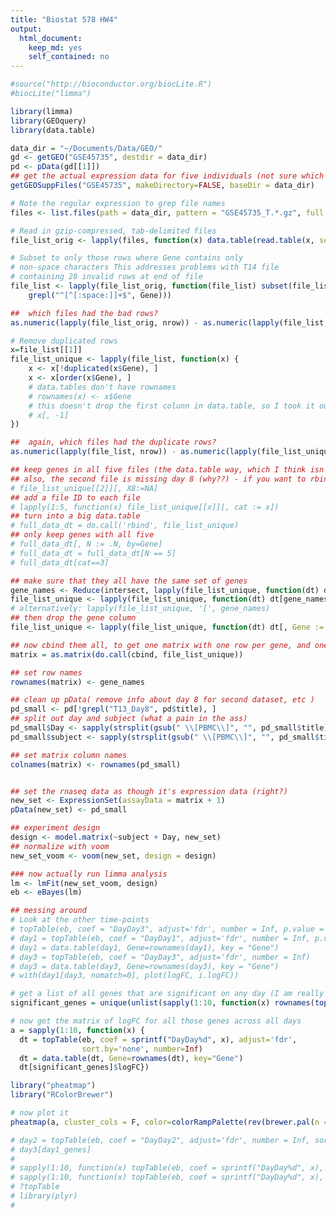 ```yaml
---
title: "Biostat 578 HW4"
output:
  html_document:
    keep_md: yes
    self_contained: no
---
```



```r
#source("http://bioconductor.org/biocLite.R")
#biocLite("limma")

library(limma)
library(GEOquery)
library(data.table)

data_dir = "~/Documents/Data/GEO/"
gd <- getGEO("GSE45735", destdir = data_dir)
pd <- pData(gd[[1]])
## get the actual expression data for five individuals (not sure which five, but subjects 2-6 were discussed a lot in the paper)
getGEOSuppFiles("GSE45735", makeDirectory=FALSE, baseDir = data_dir)

# Note the regular expression to grep file names
files <- list.files(path = data_dir, pattern = "GSE45735_T.*.gz", full.names = TRUE)

# Read in gzip-compressed, tab-delimited files
file_list_orig <- lapply(files, function(x) data.table(read.table(x, sep='\t', header=TRUE), key='Gene'))

# Subset to only those rows where Gene contains only
# non-space characters This addresses problems with T14 file
# containing 28 invalid rows at end of file
file_list <- lapply(file_list_orig, function(file_list) subset(file_list, 
    grepl("^[^[:space:]]+$", Gene)))

##  which files had the bad rows?
as.numeric(lapply(file_list_orig, nrow)) - as.numeric(lapply(file_list, nrow))

# Remove duplicated rows
x=file_list[[1]]
file_list_unique <- lapply(file_list, function(x) {
    x <- x[!duplicated(x$Gene), ]
    x <- x[order(x$Gene), ]
    # data.tables don't have rownames
    # rownames(x) <- x$Gene
    # this doesn't drop the first colunn in data.table, so I took it out
    # x[, -1]
})

##  again, which files had the duplicate rows?
as.numeric(lapply(file_list, nrow)) - as.numeric(lapply(file_list_unique, nrow))

## keep genes in all five files (the data.table way, which I think isn't as nice..)
## also, the second file is missing day 8 (why??) - if you want to rbind them, you have to do this:
# file_list_unique[[2]][, X8:=NA]
## add a file ID to each file
# lapply(1:5, function(x) file_list_unique[[x]][, cat := x])
## turn into a big data.table
# full_data_dt = do.call('rbind', file_list_unique)
## only keep genes with all five
# full_data_dt[, N := .N, by=Gene]
# full_data_dt = full_data_dt[N == 5]
# full_data_dt[cat==3]

## make sure that they all have the same set of genes
gene_names <- Reduce(intersect, lapply(file_list_unique, function(dt) dt[,Gene]))
file_list_unique <- lapply(file_list_unique, function(dt) dt[gene_names])
# alternatively: lapply(file_list_unique, '[', gene_names)
## then drop the gene column
file_list_unique <- lapply(file_list_unique, function(dt) dt[, Gene := NULL])

## now cbind them all, to get one matrix with one row per gene, and one column per observation (individual/day)
matrix = as.matrix(do.call(cbind, file_list_unique))

## set row names
rownames(matrix) <- gene_names

## clean up pData( remove info about day 8 for second dataset, etc )
pd_small <- pd[!grepl("T13_Day8", pd$title), ]
## split out day and subject (what a pain in the ass)
pd_small$Day <- sapply(strsplit(gsub(" \\[PBMC\\]", "", pd_small$title), "_"), "[", 2)
pd_small$subject <- sapply(strsplit(gsub(" \\[PBMC\\]", "", pd_small$title), "_"), "[", 1)

## set matrix column names
colnames(matrix) <- rownames(pd_small)


## set the rnaseq data as though it's expression data (right?)
new_set <- ExpressionSet(assayData = matrix + 1)
pData(new_set) <- pd_small

## experiment design
design <- model.matrix(~subject + Day, new_set)
## normalize with voom
new_set_voom <- voom(new_set, design = design)

### now actually run limma analysis
lm <- lmFit(new_set_voom, design)
eb <- eBayes(lm)

## messing around
# Look at the other time-points
# topTable(eb, coef = "DayDay3", adjust='fdr', number = Inf, p.value = .01, sort.by="p")
# day1 = topTable(eb, coef = "DayDay1", adjust='fdr', number = Inf, p.value = .01, sort.by="p")
# day1 = data.table(day1, Gene=rownames(day1), key = "Gene")
# day3 = topTable(eb, coef = "DayDay3", adjust='fdr', number = Inf)
# day3 = data.table(day3, Gene=rownames(day3), key = "Gene")
# with(day1[day3, nomatch=0], plot(logFC, i.logFC))

# get a list of all genes that are significant on any day (I am really not sure that this is correct - only one gene is significant on a day other than the first)
significant_genes = unique(unlist(sapply(1:10, function(x) rownames(topTable(eb, coef = sprintf("DayDay%d", x), adjust='fdr', sort.by='none', number=Inf, p.value=.01)))))

# now get the matrix of logFC for all those genes across all days
a = sapply(1:10, function(x) {
  dt = topTable(eb, coef = sprintf("DayDay%d", x), adjust='fdr', 
                sort.by='none', number=Inf)
  dt = data.table(dt, Gene=rownames(dt), key="Gene")
  dt[significant_genes]$logFC})

library("pheatmap")
library("RColorBrewer")

# now plot it
pheatmap(a, cluster_cols = F, color=colorRampPalette(rev(brewer.pal(n = 11, name = "RdBu")))(100), show_colnames = T, breaks = seq(-max(abs(a)), max(abs(a)), length.out = 100))

# day2 = topTable(eb, coef = "DayDay2", adjust='fdr', number = Inf, sort.by="none")
# day3[day1_genes]
# 
# sapply(1:10, function(x) topTable(eb, coef = sprintf("DayDay%d", x), adjust='fdr')$logFC)
# sapply(1:10, function(x) topTable(eb, coef = sprintf("DayDay%d", x), adjust='fdr', sort.by='none', number=Inf)$logFC)
# ?topTable
# library(plyr)
#

```

